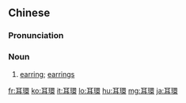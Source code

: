 {{also|耳环}}
==Chinese==
{{zh-forms|s=耳环}}

===Pronunciation===
{{zh-pron
|m=ěrhuán
|c=ji5 waan4-2
|h=pfs=n:ngí-vàn/s:ngí-fàn/s:ngí-khòan/s:ngí-phàn
|mn=hīⁿ-khoân/hī-khoân
|w=3hher gue
|cat=n
}}

===Noun===
{{zh-noun}}

# [[earring]]; [[earring]]s

[[fr:耳環]]
[[ko:耳環]]
[[it:耳環]]
[[lo:耳環]]
[[hu:耳環]]
[[mg:耳環]]
[[ja:耳環]]